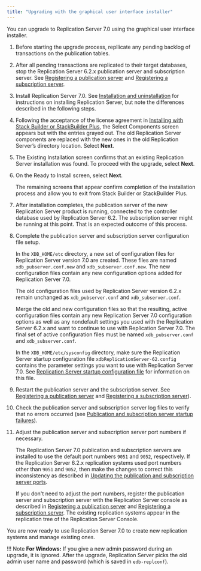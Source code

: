```yaml
---
title: "Upgrading with the graphical user interface installer"
---
```


<div id="upgrading_with_gui_installer" class="registered_link"></div>

You can upgrade to Replication Server 7.0 using the graphical user interface installer.

1.  Before starting the upgrade process, repllicate any pending backlog of transactions on the publication tables.

1.  After all pending transactions are replicated to their target databases, stop the Replication Server 6.2.x publication server and subscription server. See [Registering a publication server](../../05_smr_operation/02_creating_publication/01_registering_publication_server/#registering_publication_server) and [Registering a subscription server](../../05_smr_operation/03_creating_subscription/01_registering_subscription_server/#registering_subscription_server).

1.  Install Replication Server 7.0. See [Installation and uninstallation](../../05_smr_operation/03_creating_subscription/01_registering_subscription_server/#registering_subscription_server) for instructions on installing Replication Server, but note the differences described in the following steps.

1.  Following the acceptance of the license agreement in [Installing with Stack Builder or StackBuilder Plus](../../03_installation/01_installing_with_stackbuilder/#installing_with_stackbuilder), the Select Components screen appears but with the entries grayed out. The old Replication Server components are replaced with the new ones in the old Replication Server’s directory location. Select **Next**.

1.  The Existing Installation screen confirms that an existing Replication Server installation was found. To proceed with the upgrade, select **Next**.

1.  On the Ready to Install screen, select **Next**.

    The remaining screens that appear confirm completion of the installation process and allow you to exit from Stack Builder or StackBuilder Plus.

1.  After installation completes, the publication server of the new Replication Server product is running, connected to the controller database used by Replication Server 6.2. The subscription server might be running at this point. That is an expected outcome of this process.

1.  Complete the publication server and subscription server configuration file setup.

    In the `XDB_HOME/etc` directory, a new set of configuration files for Replication Server version 7.0 are created. These files are named `xdb_pubserver.conf.new` and `xdb_subserver.conf.new`. The new configuration files contain any new configuration options added for Replication Server 7.0.

    The old configuration files used by Replication Server version 6.2.x remain unchanged as `xdb_pubserver.conf` and `xdb_subserver.conf`.

    Merge the old and new configuration files so that the resulting, active configuration files contain any new Replication Server 7.0 configuration options as well as any nondefault settings you used with the Replication Server 6.2.x and want to continue to use with Replication Server 7.0. The final set of active configuration files must be named `xdb_pubserver.conf` and `xdb_subserver.conf`.

    In the `XDB_HOME/etc/sysconfig` directory, make sure the Replication Server startup configuration file `xdbReplicationServer-62.config` contains the parameter settings you want to use with Replication Server 7.0. See [Replication Server startup configuration file](../../02_overview/03_replication_server_components_and_architecture/01_physical_components/#xdb_startup_conf_file) for information on this file.

1.  Restart the publication server and the subscription server. See [Registering a publication server](../../05_smr_operation/02_creating_publication/01_registering_publication_server/#registering_publication_server) and [Registering a subscription server](../../05_smr_operation/03_creating_subscription/01_registering_subscription_server/#registering_subscription_server)).

1.  Check the publication server and subscription server log files to verify that no errors occurred (see [Publication and subscription server startup failures](../03_resolving_problems/02_where_to_look_for_errors/#pub_and_sub_startup_failures)).

1.  Adjust the publication server and subscription server port numbers if necessary.

    The Replication Server 7.0 publication and subscription servers are installed to use the default port numbers `9051` and `9052`, respectively. If the Replication Server 6.2.x replication systems used port numbers other than `9051` and `9052`, then make the changes to correct this inconsistency as described in [Updating the publication and subscription server ports](04_updating_sub_and_pub_ports/#updating_sub_and_pub_ports).

    If you don't need to adjust the port numbers, register the publication server and subscription server with the Replication Server console as described in [Registering a publication server](../../05_smr_operation/02_creating_publication/01_registering_publication_server/#registering_publication_server) and [Registering a subscription server](../../05_smr_operation/03_creating_subscription/01_registering_subscription_server/#registering_subscription_server). The existing replication systems appear in the replication tree of the Replication Server Console.

You are now ready to use Replication Server 7.0 to create new replication systems and manage existing ones.

!!! Note
    **For Windows:** If you give a new admin password during an upgrade, it is ignored. After the upgrade, Replication Server picks the old admin user name and password (which is saved in `edb-replconf`).